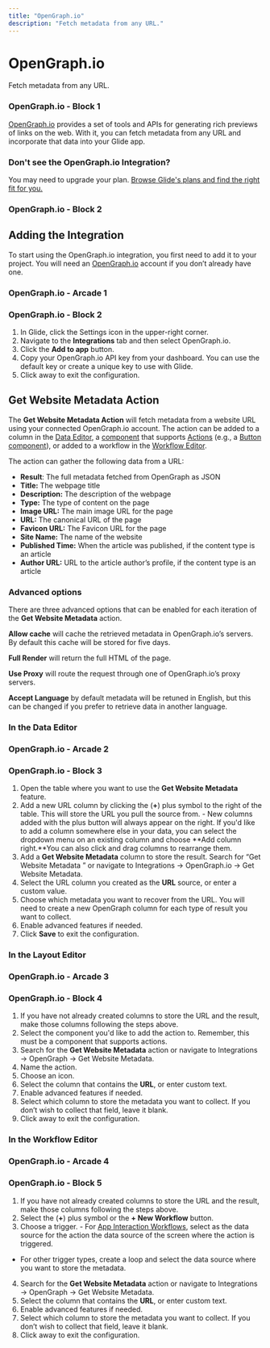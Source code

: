 ```yaml
---
title: "OpenGraph.io"
description: "Fetch metadata from any URL."
---
```


# OpenGraph.io

Fetch metadata from any URL.

### OpenGraph.io - Block 1

[OpenGraph.io](http://opengraph.io/) provides a set of tools and APIs for generating rich previews of links on the web. With it, you can fetch metadata from any URL and incorporate that data into your Glide app.

### Don't see the OpenGraph.io Integration?

You may need to upgrade your plan. [Browse Glide's plans and find the right fit for you.](https://www.glideapps.com/pricing)

### OpenGraph.io - Block 2

## Adding the Integration

To start using the OpenGraph.io integration, you first need to add it to your project. You will need an [OpenGraph.io](http://OpenGraph.io) account if you don’t already have one.

### OpenGraph.io - Arcade 1

### OpenGraph.io - Block 2

1. In Glide, click the Settings icon in the upper-right corner.
2. Navigate to the **Integrations** tab and then select OpenGraph.io.
3. Click the **Add to app** button.
4. Copy your OpenGraph.io API key from your dashboard. You can use the default key or create a unique key to use with Glide.
5. Click away to exit the configuration.

## Get Website Metadata Action

The **Get Website Metadata Action** will fetch metadata from a website URL using your connected OpenGraph.io account. The action can be added to a column in the [Data Editor](/getting-started/introduction-to-the-data-editor), a [component](/essentials/components) that supports [Actions](/getting-started/introduction-to-actions) (e.g., a [Button component](/essentials/components/button)), or added to a workflow in the [Workflow Editor](/getting-started/introduction-to-workflows#the-workflow-editor).

The action can gather the following data from a URL:

- **Result**: The full metadata fetched from OpenGraph as JSON
- **Title:** The webpage title
- **Description:** The description of the webpage
- **Type:** The type of content on the page
- **Image URL:** The main image URL for the page
- **URL:** The canonical URL of the page
- **Favicon URL:** The Favicon URL for the page
- **Site Name:** The name of the website
- **Published Time:** When the article was published, if the content type is an article
- **Author URL:** URL to the article author’s profile, if the content type is an article

### Advanced options

There are three advanced options that can be enabled for each iteration of the **Get Website Metadata** action.

**Allow cache** will cache the retrieved metadata in OpenGraph.io’s servers. By default this cache will be stored for five days.

**Full Render** will return the full HTML of the page.

**Use Proxy** will route the request through one of OpenGraph.io’s proxy servers.

**Accept Language** by default metadata will be retuned in English, but this can be changed if you prefer to retrieve data in another language.

### In the Data Editor



### OpenGraph.io - Arcade 2

### OpenGraph.io - Block 3

1. Open the table where you want to use the **Get Website Metadata** feature.
2. Add a new URL column by clicking the (**+**) plus symbol to the right of the table. This will store the URL you pull the source from. - New columns added with the plus button will always appear on the right. If you'd like to add a column somewhere else in your data, you can select the dropdown menu on an existing column and choose **Add column right.**You can also click and drag columns to rearrange them.
3. Add a **Get Website Metadata** column to store the result. Search for “Get Website Metadata ” or navigate to Integrations → OpenGraph.io → Get Website Metadata.
4. Select the URL column you created as the **URL** source, or enter a custom value.
5. Choose which metadata you want to recover from the URL. You will need to create a new OpenGraph column for each type of result you want to collect.
6. Enable advanced features if needed.
7. Click **Save** to exit the configuration.

### In the Layout Editor



### OpenGraph.io - Arcade 3

### OpenGraph.io - Block 4

1. If you have not already created columns to store the URL and the result, make those columns following the steps above.
2. Select the component you'd like to add the action to. Remember, this must be a component that supports actions.
3. Search for the **Get Website Metadata** action or navigate to Integrations -> OpenGraph -> Get Website Metadata.
4. Name the action.
5. Choose an icon.
6. Select the column that contains the **URL**, or enter custom text.
7. Enable advanced features if needed.
8. Select which column to store the metadata you want to collect. If you don’t wish to collect that field, leave it blank.
9. Click away to exit the configuration.

### In the Workflow Editor



### OpenGraph.io - Arcade 4

### OpenGraph.io - Block 5

1. If you have not already created columns to store the URL and the result, make those columns following the steps above.
2. Select the (**+**) plus symbol or the **+ New Workflow** button.
3. Choose a trigger. - For [App Interaction Workflows](/automation/workflows/user-interaction), select as the data source for the action the data source of the screen where the action is triggered.
- For other trigger types, create a loop and select the data source where you want to store the metadata.
4. Search for the **Get Website Metadata** action or navigate to Integrations -> OpenGraph -> Get Website Metadata.
5. Select the column that contains the **URL**, or enter custom text.
6. Enable advanced features if needed.
7. Select which column to store the metadata you want to collect. If you don’t wish to collect that field, leave it blank.
8. Click away to exit the configuration.



